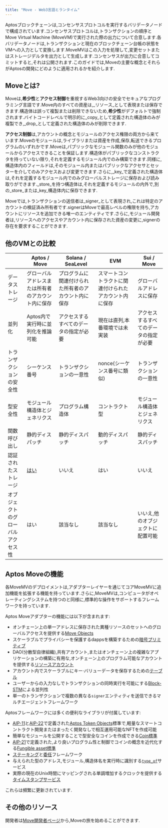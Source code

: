 ```yaml
---
title: "Move - Web3言語とランタイム"
---
```


Aptosブロックチェーンは,コンセンサスプロトコルを実行するバリデータノードで構成されています.コンセンサスプロトコルは,トランザクションの順序とMove Virtual Machine (MoveVM)で実行された際の出力について合意します.各バリデータノードは,トランザクションと現在のブロックチェーン台帳の状態をVMへの入力として変換します.MoveMVはこの入力を処理して,変更セットまたはストレージデルタを出力として生成します.コンセンサスが出力に合意してコミットすると,それは公開されます.このガイドでは,Moveの主要な概念とそれらがAptosの開発にどのように適用されるかを紹介します.

## Moveとは?

Moveは,**希少性**と**アクセス制御**を重視するWeb3向けの安全でセキュアなプログラミング言語です.Move内のすべての資産は,\_リソース\_として表現または保存できます.構造体は誤って複製または削除できないため,**希少性**がデフォルトで強制されます.バイトコードレベルで明示的に\_copy\_として定義された構造体のみが複製でき,\_drop\_として定義された構造体のみが削除できます.

**アクセス制御**は,アカウントの概念とモジュールのアクセス権限の両方から来ています.Moveのモジュールは,ライブラリまたは資産を作成,保存,転送できるプログラムのいずれかです.Moveは,パブリックなモジュール関数のみが他のモジュールからアクセスできることを保証します.構造体がパブリックなコンストラクタを持っていない限り,それを定義するモジュール内でのみ構築できます.同様に,構造体内のフィールドは,そのモジュール内またはパブリックなアクセサとセッターを介してのみアクセスおよび変更できます.さらに,\_key\_で定義された構造体は,それを定義するモジュール内でのみグローバルストレージに保存および読み取りができます.\_store\_を持つ構造体は,それを定義するモジュールの内外で,別の\_store\_または\_key\_構造体内に保存できます.

Moveでは,トランザクションの送信者は\_signer\_として表現され,これは特定のアカウントの検証済み所有者です.signerはMoveで最高レベルの権限を持ち,アカウントにリソースを追加できる唯一のエンティティです.さらに,モジュール開発者は,リソースへのアクセスやアカウント内に保存された資産の変更に,signerの存在を要求することができます.

## 他のVMとの比較

|                   | Aptos / Move                                | Solana / SeaLevel          | EVM                         | Sui / Move          |
| ----------------- | ------------------------------------------- | -------------------------- | --------------------------- | ------------------- |
| データストレージ          | グローバルアドレスまたは所有者のアカウント内に保存                   | プログラムに関連付けられた所有者のアカウント内に保存 | スマートコントラクトに関連付けられたアカウント内に保存 | グローバルアドレスに保存        |
| 並列化               | Aptos内で実行時に並列化を推論可能                         | アクセスするすべてのデータの指定が必要        | 現在は直列,本番環境では未実装             | アクセスするすべてのデータの指定が必要 |
| トランザクションの安全性      | シーケンス番号                                     | トランザクションの一意性               | nonce(シーケンス番号に類似)           | トランザクションの一意性        |
| 型安全性              | モジュール構造体とジェネリクス                             | プログラム構造体                   | コントラクト型                     | モジュール構造体とジェネリクス     |
| 関数呼び出し            | 静的ディスパッチ                                    | 静的ディスパッチ                   | 動的ディスパッチ                    | 静的ディスパッチ            |
| 認証されたストレージ        | [はい](/ja/network/glossary.mdx#merkle-trees) | いいえ                        | はい                          | いいえ                 |
| オブジェクトのグローバルアクセス性 | はい                                          | 該当なし                       | 該当なし                        | いいえ,他のオブジェクトに配置可能   |

## Aptos Moveの機能

各MoveMVのデプロイメントは,アダプターレイヤーを通じてコアMoveMVに追加機能を拡張する機能を持っています.さらに,MoveMVは,コンピュータがオペレーティングシステムを持つのと同様に,標準的な操作をサポートするフレームワークを持っています.

Aptos Moveアダプターの機能には以下が含まれます:

- オンチェーン上の単一アドレスに保存された異種リソースのセットへのグローバルアクセスを提供する[Move Objects](https://github.com/aptos-foundation/AIPs/blob/main/aips/aip-10.md)
- スケーラブルでプライバシーを保護するdappsを構築するための[暗号プリミティブ](/ja/build/smart-contracts/cryptography)
- DAO(分散型自律組織),共有アカウント,またはオンチェーン上の複雑なアプリケーションの構築に有用な,オンチェーン上のプログラム可能なアカウントを提供する[リソースアカウント](/ja/build/smart-contracts/resource-accounts)
- アカウント内でスケーラブルにキー·バリューデータを保存するための[テーブル](https://github.com/aptos-labs/aptos-core/blob/main/aptos-move/framework/aptos-stdlib/sources/table.move)
- ユーザーからの入力なしでトランザクションの同時実行を可能にする[Block-STM](https://medium.com/aptoslabs/block-stm-how-we-execute-over-160k-transactions-per-second-on-the-aptos-blockchain-3b003657e4ba)による並列性
- 単一のトランザクションで複数の異なる`signer`エンティティを送信できるマルチエージェントフレームワーク

Aptosフレームワークには多くの便利なライブラリが付属しています:

- [AIP-11](https://github.com/aptos-foundation/AIPs/blob/main/aips/aip-11.md)と[AIP-22](https://github.com/aptos-foundation/AIPs/blob/main/aips/aip-22.md)で定義された[Aptos Token Objects](https://github.com/aptos-labs/aptos-core/tree/main/aptos-move/framework/aptos-token-objects/sources)標準で,軽量なスマートコントラクト開発またはまったく開発なしで相互運用可能なNFTを作成可能
- 簡単なモジュールを公開することで型安全なコインを作成できる[Coin標準](https://github.com/aptos-labs/aptos-core/blob/main/aptos-move/framework/aptos-framework/sources/coin.move)
- [AIP-21](https://github.com/aptos-foundation/AIPs/blob/main/aips/aip-21.md)で定義された,より良いプログラム性と制御でコインの概念を近代化する[Fungible asset標準](https://github.com/aptos-labs/aptos-core/blob/main/aptos-move/framework/aptos-framework/sources/fungible_asset.move)
- [ステーキング](https://github.com/aptos-labs/aptos-core/blob/main/aptos-move/framework/aptos-framework/sources/staking_contract.move)と[委任](https://github.com/aptos-labs/aptos-core/blob/main/aptos-move/framework/aptos-framework/sources/delegation_pool.move)フレームワーク
- 与えられた型のアドレス,モジュール,構造体名を実行時に識別する[`type_of`](https://github.com/aptos-labs/aptos-core/blob/main/aptos-move/framework/aptos-stdlib/sources/type_info.move)サービス
- 実際の現在のUnix時間にマッピングされる単調増加するクロックを提供する[タイムスタンプサービス](https://github.com/aptos-labs/aptos-core/blob/main/aptos-move/framework/aptos-framework/sources/timestamp.move)

これらは頻繁に更新されています.

## その他のリソース

開発者は[Move開発者ページ](/ja/network/blockchain/move)から,Moveの旅を始めることができます.
